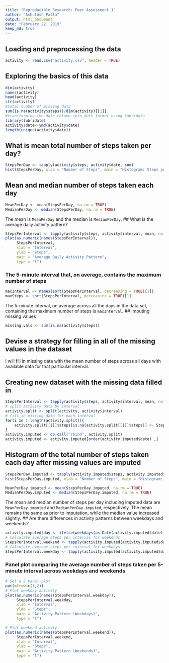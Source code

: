 ```yaml
---
title: "Reproducible Research: Peer Assessment 1"
author: "Ashutosh Palla"
output: html_document
date: "February 22, 2019"
keep_md: true
---
```


## Loading and preprocessing the data
```r
activity <- read.csv("activity.csv", header = TRUE)
```
## Exploring the basics of this data
```r
dim(activity)
names(activity)
head(activity)
str(activity)
#total number of missing data
sum(is.na(activity$steps))/dim(activity)[[1]]
#transforming the date column into date format using lubridate
library(lubridate)
activity$date<-ymd(activity$date)
length(unique(activity$date))
```
## What is mean total number of steps taken per day?
```r
StepsPerDay <- tapply(activity$steps, activity$date, sum)
hist(StepsPerDay, xlab = "Number of Steps", main = "Histogram: Steps per Day")
```
## Mean and median number of steps taken each day
```r
MeanPerDay <- mean(StepsPerDay, na.rm = TRUE)
MedianPerDay <- median(StepsPerDay, na.rm = TRUE)
```
The mean is `MeanPerDay` and the median is `MedianPerDay`.
## What is the average daily activity pattern?
```r
StepsPerInterval <- tapply(activity$steps, activity$interval, mean, na.rm = TRUE)
plot(as.numeric(names(StepsPerInterval)), 
     StepsPerInterval, 
     xlab = "Interval", 
     ylab = "Steps", 
     main = "Average Daily Activity Pattern", 
     type = "l")
```
### The 5-minute interval that, on average, contains the maximum number of steps
```r
maxInterval <- names(sort(StepsPerInterval, decreasing = TRUE)[1])
maxSteps <- sort(StepsPerInterval, decreasing = TRUE)[1]
```
The 5-minute interval, on average across all the days in the data set, containing the maximum number of steps is `maxInterval`.
## Imputing missing values
```r
missing.vals <- sum(is.na(activity$steps))
```
## Devise a strategy for filling in all of the missing values in the dataset
I will fill in missing data with the mean number of steps across all days with available data for that particular interval.

## Creating new dataset with the missing data filled in
```r
StepsPerInterval <- tapply(activity$steps, activity$interval, mean, na.rm = TRUE)
# split activity data by interval
activity.split <- split(activity, activity$interval)
# fill in missing data for each interval
for(i in 1:length(activity.split)){
    activity.split[[i]]$steps[is.na(activity.split[[i]]$steps)] <- StepsPerInterval[i]
}
activity.imputed <- do.call("rbind", activity.split)
activity.imputed <- activity.imputed[order(activity.imputed$date) ,]
```
## Histogram of the total number of steps taken each day after missing values are imputed
```r
StepsPerDay.imputed <- tapply(activity.imputed$steps, activity.imputed$date, sum)
hist(StepsPerDay.imputed, xlab = "Number of Steps", main = "Histogram: Steps per Day (Imputed data)")
```

```r
MeanPerDay.imputed <- mean(StepsPerDay.imputed, na.rm = TRUE)
MedianPerDay.imputed <- median(StepsPerDay.imputed, na.rm = TRUE)
```
The mean and median number of steps per day including imputed data are `MeanPerDay.imputed` and `MedianPerDay.imputed`, respectively. The mean remains the same as prior to imputation, while the median value increased slightly.
## Are there differences in activity patterns between weekdays and weekends?
```r
activity.imputed$day <- ifelse(weekdays(as.Date(activity.imputed$date)) == "Saturday" | weekdays(as.Date(activity.imputed$date)) == "Sunday", "weekend", "weekday")
# Calculate average steps per interval for weekends
StepsPerInterval.weekend <- tapply(activity.imputed[activity.imputed$day == "weekend" ,]$steps, activity.imputed[activity.imputed$day == "weekend" ,]$interval, mean, na.rm = TRUE)
# Calculate average steps per interval for weekdays
StepsPerInterval.weekday <- tapply(activity.imputed[activity.imputed$day == "weekday" ,]$steps, activity.imputed[activity.imputed$day == "weekday" ,]$interval, mean, na.rm = TRUE)
```
### Panel plot comparing the average number of steps taken per 5-minute interval across weekdays and weekends
```r
# Set a 2 panel plot
par(mfrow=c(1,2))
# Plot weekday activity
plot(as.numeric(names(StepsPerInterval.weekday)), 
     StepsPerInterval.weekday, 
     xlab = "Interval", 
     ylab = "Steps", 
     main = "Activity Pattern (Weekdays)", 
     type = "l")

# Plot weekend activity
plot(as.numeric(names(StepsPerInterval.weekend)), 
     StepsPerInterval.weekend, 
     xlab = "Interval", 
     ylab = "Steps", 
     main = "Activity Pattern (Weekends)", 
     type = "l")
```